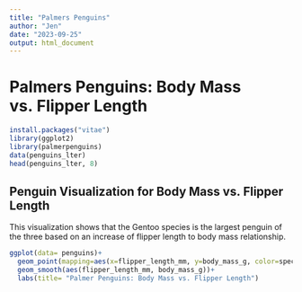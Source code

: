 ---
title: "Palmers Penguins"
author: "Jen"
date: "2023-09-25"
output: html_document
---

# Palmers Penguins: Body Mass vs. Flipper Length

```{r ggplot for penguin data}
install.packages("vitae")
library(ggplot2)
library(palmerpenguins)
data(penguins_lter)
head(penguins_lter, 8)
```

## Penguin Visualization for Body Mass vs. Flipper Length
This visualization shows that the Gentoo species is the largest penguin of the three based on an increase of flipper length to body mass relationship.
```{r ggplot for penguin data visualization}
ggplot(data= penguins)+
  geom_point(mapping=aes(x=flipper_length_mm, y=body_mass_g, color=species))+
  geom_smooth(aes(flipper_length_mm, body_mass_g))+
  labs(title= "Palmer Penguins: Body Mass vs. Flipper Length")
```


